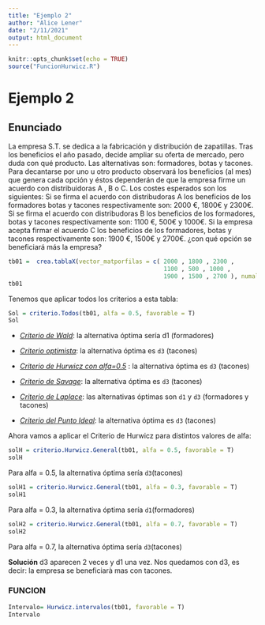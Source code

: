 ```yaml
---
title: "Ejemplo 2"
author: "Alice Lener"
date: "2/11/2021"
output: html_document
---
```


```r
knitr::opts_chunk$set(echo = TRUE)
source("FuncionHurwicz.R")
```

# Ejemplo 2

## Enunciado



La empresa S.T. se dedica a la fabricación y distribución de zapatillas. Tras los
beneficios el año pasado, decide ampliar su oferta de mercado, pero duda con qué producto. 
Las alternativas son: formadores, botas y tacones. 
Para decantarse por uno u otro producto observará los  beneficios (al mes) que genera cada
opción y éstos dependerán de que la empresa firme un acuerdo con  distribuidoras A , B o C. 
Los costes esperados son los siguientes:
Si se firma el acuerdo con distribudoras A los beneficios de los formadores
 botas y tacones respectivamente son: 2000 €, 1800€ y 2300€.
Si  se firma el acuerdo con distribudoras B los beneficios de los formadores, botas y tacones
respectivamente son: 1100 €, 500€ y 1000€.
Si la empresa acepta firmar el acuerdo C los beneficios de los formadores, botas y tacones
respectivamente son: 1900 €, 1500€ y 2700€.
¿con qué opción se beneficiará más la empresa?



```r
tb01 =  crea.tablaX(vector_matporfilas = c( 2000 , 1800 , 2300 ,
                                            1100 , 500 , 1000 ,
                                            1900 , 1500 , 2700 ), numalternativas = 3, numestados = 3)
tb01
```




Tenemos que aplicar todos los criterios a esta tabla:

```r
Sol = criterio.Todos(tb01, alfa = 0.5, favorable = T)
Sol
```
-   [*Criterio de Wald*]{.ul}: la alternativa óptima sería d1 (formadores)

-   [*Criterio optimista*]{.ul}: la alternativa óptima es `d3`
    (tacones)

-   [*Criterio de Hurwicz con alfa=0.5*]{.ul} : la alternativa óptima es
    `d3` (tacones)

-   [*Criterio de Savage*]{.ul}: la alternativa óptima es `d3` (tacones)

-   [*Criterio de Laplace*]{.ul}: las alternativas óptimas son `d1` y
    `d3` (formadores y tacones)

-   [*Criterio del Punto Ideal*]{.ul}: la alternativa óptima es `d3`
    (tacones)






Ahora vamos a aplicar el Criterio de Hurwicz para distintos valores de alfa:

```r
solH = criterio.Hurwicz.General(tb01, alfa = 0.5, favorable = T)
solH
```

Para alfa = 0.5, la alternativa óptima sería `d3`(tacones)

```r
solH1 = criterio.Hurwicz.General(tb01, alfa = 0.3, favorable = T)
solH1
```

Para alfa = 0.3, la alternativa óptima sería `d1`(formadores)

```r
solH2 = criterio.Hurwicz.General(tb01, alfa = 0.7, favorable = T)
solH2
```

Para alfa = 0.7, la alternativa óptima sería `d3`(tacones)

**Solución** 
 d3 aparecen 2 veces y d1 una vez. Nos quedamos con d3, es decir: la empresa se
 beneficiarà mas con tacones.



### FUNCION

```r
Intervalo= Hurwicz.intervalos(tb01, favorable = T)
Intervalo
```
